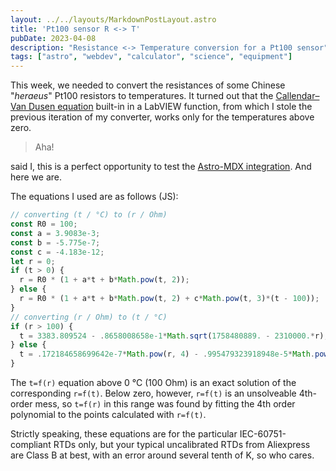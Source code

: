 ```yaml
---
layout: ../../layouts/MarkdownPostLayout.astro
title: 'Pt100 sensor R <-> T'
pubDate: 2023-04-08
description: "Resistance <-> Temperature conversion for a Pt100 sensor"
tags: ["astro", "webdev", "calculator", "science", "equipment"]
---
```


<Pt100Calculator client:load="preact" />

This week, we needed to convert the resistances of some Chinese "*heraeus*" Pt100 resistors to temperatures. It turned out that the [Callendar–Van Dusen equation](https://en.wikipedia.org/wiki/Callendar%E2%80%93Van_Dusen_equation) built-in in a LabVIEW function, from which I stole the previous iteration of my converter, works only for the temperatures above zero.

> Aha!

said I, this is a perfect opportunity to test the [Astro-MDX integration](https://docs.astro.build/en/guides/markdown-content/). And here we are.

The equations I used are as follows (JS):

```javascript
// converting (t / °C) to (r / Ohm)
const R0 = 100;
const a = 3.9083e-3;
const b = -5.775e-7;
const c = -4.183e-12;
let r = 0;
if (t > 0) {
  r = R0 * (1 + a*t + b*Math.pow(t, 2));
} else {
  r = R0 * (1 + a*t + b*Math.pow(t, 2) + c*Math.pow(t, 3)*(t - 100));
}
// converting (r / Ohm) to (t / °C)
if (r > 100) {
  t = 3383.809524 - .8658008658e-1*Math.sqrt(1758480889. - 2310000.*r);
} else {
  t = .172184658699642e-7*Math.pow(r, 4) - .995479323918948e-5*Math.pow(r, 3) + .285795641832195e-2*Math.pow(r, 2) + 2.21610504733757*r - 241.959043339973;
}
```

The `t=f(r)` equation above 0 °C (100 Ohm) is an exact solution of the corresponding `r=f(t)`. Below zero, however, `r=f(t)` is an unsolveable 4th-order mess, so `t=f(r)` in this range was found by fitting the 4th order polynomial to the points calculated with `r=f(t)`.

Strictly speaking, these equations are for the particular IEC-60751-compliant RTDs only, but your typical uncalibrated RTDs from Aliexpress are Class B at best, with an error around several tenth of K, so who cares.